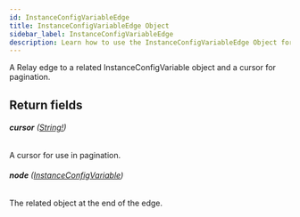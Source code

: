 ```yaml
---
id: InstanceConfigVariableEdge
title: InstanceConfigVariableEdge Object
sidebar_label: InstanceConfigVariableEdge
description: Learn how to use the InstanceConfigVariableEdge Object for Builder's API.
---
```


A Relay edge to a related InstanceConfigVariable object and a cursor for pagination.

## Return fields

###### <b>cursor</b> ([String!](/composer/builder/api/schema/scalar/String.mdx))

A cursor for use in pagination.

###### <b>node</b> ([InstanceConfigVariable](/composer/builder/api/schema/object/InstanceConfigVariable.mdx))

The related object at the end of the edge.
